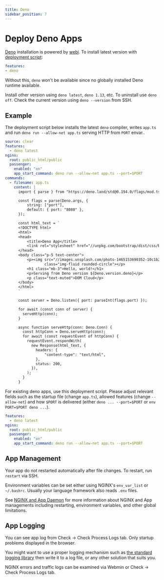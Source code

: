 ```yaml
---
title: Deno
sidebar_position: 7
---
```


# Deploy Deno Apps

[Deno](https://deno.com) installation is powered by [webi](https://webinstall.dev/deno/). To install latest version with [deployment script](./deploy.mdx):

```yaml
features:
- deno
```

Without this, `deno` won't be available since no globally installed Deno runtime available.

Install other version using `deno latest`, `deno 1.13`, etc. To uninstall use `deno off`.  Check the current version using `deno --version` from SSH.

## Example

The deployment script below installs the latest `deno` compiler, writes `app.ts` and run `deno run --allow-net app.ts` serving HTTP from `PORT` envar.. 

```yaml title="https://github.com/domcloud/recipes/blob/master/deno.yml"
source: clear
features:
  - deno latest
nginx:
  root: public_html/public
  passenger:
    enabled: "on"
    app_start_command: deno run --allow-net app.ts --port=$PORT
commands:
  - filename: app.ts
    content: |
      import { parse } from "https://deno.land/std@0.194.0/flags/mod.ts";

      const flags = parse(Deno.args, {
          string: ["port"],
          default: { port: "8080" },
      });

      const html_text = `
      <!DOCTYPE html>
      <html>
      <head>
          <title>Deno App</title>
          <link rel="stylesheet" href="//unpkg.com/bootstrap/dist/css/bootstrap.min.css">
      </head>
      <body class="p-5 text-center">
          <p><img src="//images.unsplash.com/photo-1465153690352-10c1b29577f8?fit=crop&w=200&h=200" 
                  class="img-fluid rounded-circle"></p>
          <h1 class="mb-3">Hello, world!</h1>
          <p>Serving from Deno version ${Deno.version.deno}</p>
          <p class="text-muted">DOM Cloud</p>
      </body>
      </html>
      `

      const server = Deno.listen({ port: parseInt(flags.port) });

      for await (const conn of server) {
        serveHttp(conn);
      }

      async function serveHttp(conn: Deno.Conn) {
        const httpConn = Deno.serveHttp(conn);
        for await (const requestEvent of httpConn) {
          requestEvent.respondWith(
            new Response(html_text, {
              headers: {
                  "content-type": "text/html",
              },
              status: 200,
            }),
          );
        }
      }
```

For existing deno apps, use this deployment script. Please adjust relevant fields such as the startup file (change `app.ts`), allowed features (change `--allow-net`) and how `$PORT` is delivered (either `deno ... --port=$PORT` or `env PORT=$PORT deno ...`).

```yaml title="https://github.com/domcloud/recipes/blob/master/deno-gls.yml"
features:
  - deno latest
nginx:
  root: public_html/public
  passenger:
    enabled: "on"
    app_start_command: deno run --allow-net app.ts --port=$PORT
```

## App Management

Your app do not restarted automatically after file changes. To restart, run `restart` via SSH.

Environment variables can be set either using NGINX's `env_var_list` or `~/.bashrc`. Usually your language framework also reads `.env` files.

See [NGINX and App Daemon](./nginx.mdx) for more information about NGINX and App managements including restarting, environment variables, and other global limitations.

## App Logging

You can see app log from Check -> Check Process Logs tab. Only startup problems displayed in the browser.

You might want to use a proper logging mechanism such as [the standard logging library](https://deno.land/std@0.204.0/log/mod.ts) then write it to a log file, or any other solution that suits you.

NGINX errors and traffic logs can be examined via Webmin or Check -> Check Process Logs tab.
